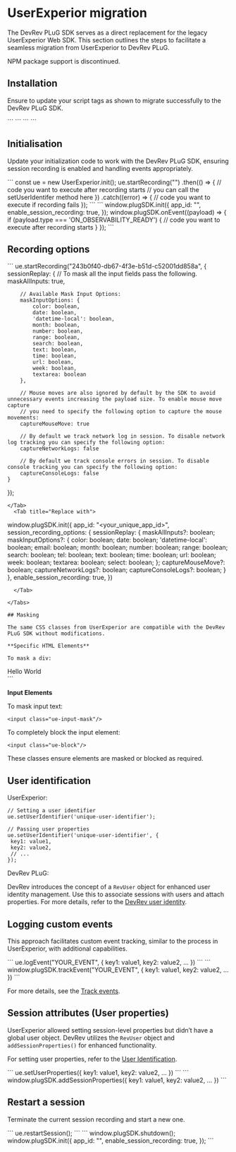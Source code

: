 # UserExperior migration

The DevRev PLuG SDK serves as a direct replacement for the legacy UserExperior Web SDK. This section outlines the steps to facilitate a seamless migration from UserExperior to DevRev PLuG.

<Callout intent="note">
NPM package support is discontinued.
</Callout>

## Installation

Ensure to update your script tags as shown to migrate successfully to the DevRev PLuG SDK.
 
<Tabs>
  <Tab title="Previous implementation">
    ```
   <script src="https://unpkg.com/user-experior-web@latest/bundle/ue-web-bundle.js"></script>
   ```
  </Tab>
  <Tab title="Replace with">
   ```
   <script type="text/javascript" src="https://plug-platform.devrev.ai/static/plug.js"></script>
   ```
  </Tab>
</Tabs>

## Initialisation

Update your initialization code to work with the DevRev PLuG SDK, ensuring session recording is enabled and handling events appropriately.

<Tabs>
  <Tab title="Previous implementation">
```
const ue = new UserExperior.init();
ue.startRecording("<your_unique_app_id>")
.then(() => {
  // code you want to execute after recording starts
  // you can call the setUserIdentifer method here
})
.catch((error) => {
  // code you want to execute if recording fails
});
```
  </Tab>
  <Tab title="Replace with">
```
window.plugSDK.init({
   app_id: "<your_unique_app_id>",
   enable_session_recording: true,
});
window.plugSDK.onEvent((payload) => {
	if (payload.type === 'ON_OBSERVABILITY_READY') {
    // code you want to execute after recording starts
	}
});
```
  </Tab>
 
</Tabs>

## Recording options

<Tabs>
  <Tab title="Previous implementation">
```
ue.startRecording("243b0f40-db67-4f3e-b51d-c52001dd858a", {
	sessionReplay: {
		// To mask all the input fields pass the following.
		maskAllInputs: true,
		
		// Available Mask Input Options:
		maskInputOptions: {
		    color: boolean,
		    date: boolean,
		    'datetime-local': boolean,
		    month: boolean,
		    number: boolean,
		    range: boolean,
		    search: boolean,
		    text: boolean,
		    time: boolean,
		    url: boolean,
		    week: boolean,
		    textarea: boolean
		},
		
		// Mouse moves are also ignored by default by the SDK to avoid unnecessary events increasing the payload size. To enable mouse move capture  
		// you need to specify the following option to capture the mouse movements:
		captureMouseMove: true 
		
		// By default we track network log in session. To disable network log tracking you can specify the following option:
		captureNetworkLogs: false 
		
		// By default we track console errors in session. To disable console tracking you can specify the following option:
		captureConsoleLogs: false 
	}
});
```
</Tab>
  <Tab title="Replace with">
  ```
window.plugSDK.init({
    app_id: "<your_unique_app_id>",
    session_recording_options: {
			sessionReplay: {
				maskAllInputs?: boolean;
				maskInputOptions?: {
					color: boolean;
					date: boolean;
					'datetime-local': boolean;
					email: boolean;
					month: boolean;
					number: boolean;
					range: boolean;
					search: boolean;
					tel: boolean;
					text: boolean;
					time: boolean;
					url: boolean;
					week: boolean;
					textarea: boolean;
					select: boolean;
				};
				captureMouseMove?: boolean;
				captureNetworkLogs?: boolean;
				captureConsoleLogs?: boolean;
			}
    },
    enable_session_recording: true,
})
```
  </Tab>
 
</Tabs>

## Masking

The same CSS classes from UserExperior are compatible with the DevRev PLuG SDK without modifications.

**Specific HTML Elements**

To mask a div:
 ```
<div class="ue-mask">Hello World</div>
 ```

**Input Elements**

To mask input text:

 ```
<input class="ue-input-mask"/>
 ```

To completely block the input element:

 ```
<input class="ue-block"/>
 ```

These classes ensure elements are masked or blocked as required.

## User identification

UserExperior:

 ```
// Setting a user identifier
ue.setUserIdentifier('unique-user-identifier');

// Passing user properties
ue.setUserIdentifier('unique-user-identifier', {
  key1: value1,
  key2: value2,
  // ...
});
 ```

DevRev PLuG:

DevRev introduces the concept of a `RevUser` object for enhanced user identity management. Use this to associate sessions with users and attach properties. For more details, refer to the [DevRev user identity](https://developer.devrev.ai/sdks/web/user-identity).

## Logging custom events

This approach facilitates custom event tracking, similar to the process in UserExperior, with additional capabilities.

<Tabs>
  <Tab title="Previous implementation">
``` 
ue.logEvent("YOUR_EVENT", {
    key1: value1,
    key2: value2,
    ...
})
```
  </Tab>
  <Tab title="Replace with">
```
window.plugSDK.trackEvent("YOUR_EVENT", {
    key1: value1,
    key2: value2,
    ...
})
```
  </Tab>
 
</Tabs>

For more details, see the [Track events](https://developer.devrev.ai/sdks/web/track-events).

## Session attributes (User properties)

UserExperior allowed setting session-level properties but didn’t have a global user object. DevRev utilizes the `RevUser` object and `addSessionProperties()` for enhanced functionality.

For setting user properties, refer to the [User Identification](https://developer.devrev.ai/sdks/web/user-identity).

<Tabs>
  <Tab title="Previous implementation">
```
ue.setUserProperties({
    key1: value1,
    key2: value2,
    ...
})
```
  </Tab>
  <Tab title="Replace with">
``` 
window.plugSDK.addSessionProperties({
    key1: value1,
    key2: value2,
    ...
})
```
  </Tab>
 
</Tabs>

## Restart a session

Terminate the current session recording and start a new one.

<Tabs>
  <Tab title="Previous implementation">
```
 ue.restartSession();
```  
</Tab>
  <Tab title="Replace with">
```
window.plugSDK.shutdown();
window.plugSDK.init({
   app_id: "<your_unique_app_id>",
   enable_session_recording: true,
});
```
  </Tab>
 
</Tabs>





